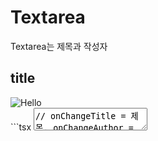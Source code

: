 
# Textarea

Textarea는 제목과 작성자

## title

<div
  style={{
    border: "0.5px solid gray",
    borderRadius: "8px",
    display: "flex",
    justifyContent: "center",
    alignItems: "center",
    padding: "32px",
  }}
>
  <Image src="/Textarea1.png" alt="Hello" width={500} height={500} />
</div>
```tsx
<Textarea mode="title" onChangeTitle={test} onChangeAuthor={test2} />
// onChangeTitle = 제목, onChangeAuthor = 작성자

````

mode="title"은 제목과 작성자를 입력받을 수 있습니다

<br />

## content

<div
  style={{
    border: "0.5px solid gray",
    borderRadius: "8px",
    display: "flex",
    justifyContent: "center",
    alignItems: "center",
    padding: "32px",
  }}
>
  <Image src="/Textarea2.png" alt="Hello" width={500} height={1000} />

</div>

```tsx
<Textarea mode="content" onChangeContent={test3} />
// onChangeContent = 내용 입력값

````

<br />

<div
  style={{
    border: "0.5px solid gray",
    borderRadius: "8px",
    display: "flex",
    justifyContent: "center",
    alignItems: "center",
    padding: "32px",
  }}
>
  <Image src="/Textarea3.png" alt="Hello" width={500} height={1000} />

</div>

```tsx
<Textarea mode="content" onChangeContent={test3} disabled />
```

content의 disabled 버전입니다
